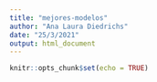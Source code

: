 ```yaml
---
title: "mejores-modelos"
author: "Ana Laura Diedrichs"
date: "25/3/2021"
output: html_document
---
```


```r
knitr::opts_chunk$set(echo = TRUE)
```

## 